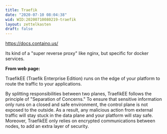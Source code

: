 ```yaml
---
title: Traefik
date: "2020-07-10 08:04:38"
wid: WID:20200710080219-traefik
layout: zettelkasten
draft: false
---
```


<https://docs.containo.us/>

Its kind of a \"super reverse proxy\" like nginx, but specific for
docker services.

**From web page:**

TraefikEE (Traefik Enterprise Edition) runs on the edge of your platform
to route the traffic to your applications.

By splitting responsibilities between two planes, TraefikEE follows the
principle of \"Separation of Concerns.\" To ensure that sensitive
information only runs on a closed and safe environment, the control
plane is not exposed to the outside. As a result, any malicious action
from external traffic will stay stuck in the data plane and your
platform will stay safe. Moreover, TraefikEE only relies on encrypted
communications between nodes, to add an extra layer of security.
